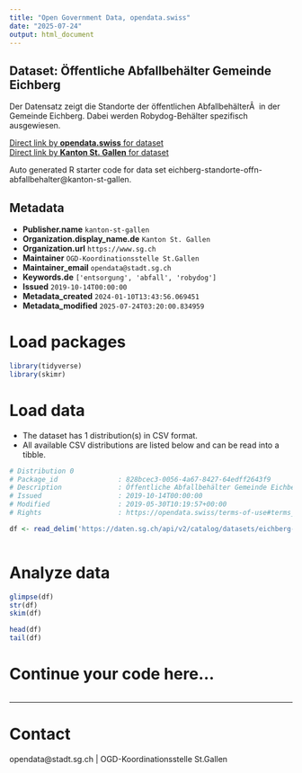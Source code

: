 ```yaml
---
title: "Open Government Data, opendata.swiss"
date: "2025-07-24"
output: html_document
---
```


## Dataset: Öffentliche Abfallbehälter Gemeinde Eichberg

Der Datensatz zeigt die Standorte der öffentlichen AbfallbehälterÂ  in der Gemeinde Eichberg. Dabei werden Robydog-Behälter spezifisch ausgewiesen.

[Direct link by **opendata.swiss** for dataset](https://opendata.swiss/de/dataset/offentliche-abfallbehalter-gemeinde-eichberg)<br>
[Direct link by **Kanton St. Gallen** for dataset](https://daten.sg.ch/explore/dataset/eichberg-standorte-offn-abfallbehalter/)

Auto generated R starter code for data set eichberg-standorte-offn-abfallbehalter@kanton-st-gallen.

## Metadata

- **Publisher.name** `kanton-st-gallen`
- **Organization.display_name.de** `Kanton St. Gallen`
- **Organization.url** `https://www.sg.ch`
- **Maintainer** `OGD-Koordinationsstelle St.Gallen`
- **Maintainer_email** `opendata@stadt.sg.ch`
- **Keywords.de** `['entsorgung', 'abfall', 'robydog']`
- **Issued** `2019-10-14T00:00:00`
- **Metadata_created** `2024-01-10T13:43:56.069451`
- **Metadata_modified** `2025-07-24T03:20:00.834959`


# Load packages

```r

library(tidyverse)
library(skimr)

```

# Load data

-   The dataset has 1 distribution(s) in CSV format.
-   All available CSV distributions are listed below and can be read into a tibble.

```r

# Distribution 0
# Package_id               : 828bcec3-0056-4a67-8427-64edff2643f9
# Description              : Öffentliche Abfallbehälter Gemeinde Eichberg (csv)
# Issued                   : 2019-10-14T00:00:00
# Modified                 : 2019-05-30T10:19:57+00:00
# Rights                   : https://opendata.swiss/terms-of-use#terms_by

df <- read_delim('https://daten.sg.ch/api/v2/catalog/datasets/eichberg-standorte-offn-abfallbehalter/exports/csv?use_labels=true')



```

# Analyze data

```r

glimpse(df)
str(df)
skim(df)

head(df)
tail(df)

```

# Continue your code here...

```r

```

------------------------------------------------------------------------

# Contact

opendata@stadt.sg.ch | OGD-Koordinationsstelle St.Gallen
